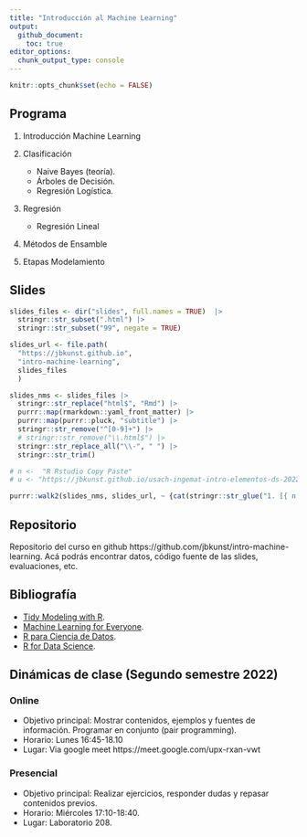 ```yaml
---
title: "Introducción al Machine Learning"
output:
  github_document:
    toc: true
editor_options: 
  chunk_output_type: console
---
```


```r
knitr::opts_chunk$set(echo = FALSE)
```

## Programa

1.  Introducción Machine Learning
1.  Clasificación
  
    - Naive Bayes (teoría).
    - Árboles de Decisión.
    - Regresión Logística.

1.  Regresión

    - Regresión Lineal

1. Métodos de Ensamble
    
1.  Etapas Modelamiento

## Slides

```r
slides_files <- dir("slides", full.names = TRUE)  |> 
  stringr::str_subset(".html") |> 
  stringr::str_subset("99", negate = TRUE)

slides_url <- file.path(
  "https://jbkunst.github.io",
  "intro-machine-learning",
  slides_files
  )

slides_nms <- slides_files |> 
  stringr::str_replace("html$", "Rmd") |> 
  purrr::map(rmarkdown::yaml_front_matter) |> 
  purrr::map(purrr::pluck, "subtitle") |> 
  stringr::str_remove("^[0-9]+") |> 
  # stringr::str_remove("\\.html$") |> 
  stringr::str_replace_all("\\-", " ") |> 
  stringr::str_trim()

# n <-  "R Rstudio Copy Paste"
# u <- "https://jbkunst.github.io/usach-ingemat-intro-elementos-ds-202201/01-R-Rstudio-copy-paste.html"

purrr::walk2(slides_nms, slides_url, ~ {cat(stringr::str_glue("1. [{ n }]({ u })", n = .x, u = .y)); cat("\n")})
```

## Repositorio

Repositorio del curso en github https://github.com/jbkunst/intro-machine-learning. Acá podrás
encontrar datos, código fuente de las slides, evaluaciones, etc.

## Bibliografía

- [Tidy Modeling with R](https://www.tmwr.org/).
- [Machine Learning for Everyone](https://vas3k.com/blog/machine_learning/).
- [R para Ciencia de Datos](https://es.r4ds.hadley.nz/).
- [R for Data Science](https://r4ds.hadley.nz/).


## Dinámicas de clase (Segundo semestre 2022)

### Online
  - Objetivo principal: Mostrar contenidos, ejemplos y fuentes de información. Programar en conjunto (pair programming).
  - Horario: Lunes 16:45-18.10 
  - Lugar: Via google meet https://meet.google.com/upx-rxan-vwt


### Presencial
  - Objetivo principal: Realizar ejercicios, responder dudas y repasar contenidos previos.
  - Horario: Miércoles 17:10-18:40.
  - Lugar: Laboratorio 208. 

